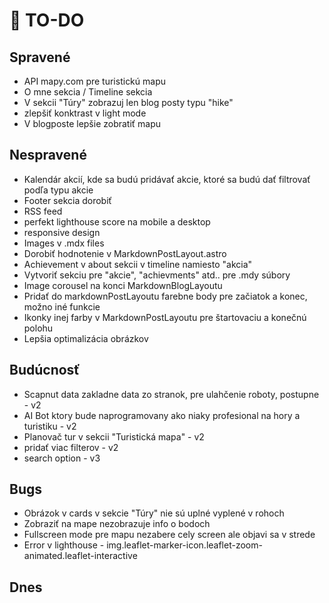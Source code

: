 # 🚀 TO-DO

## Spravené
- API mapy.com pre turistickú mapu
- O mne sekcia / Timeline sekcia
- V sekcii "Túry" zobrazuj len blog posty typu "hike"
- zlepšiť konktrast v light mode
- V blogposte lepšie zobratiť mapu

## Nespravené
- Kalendár akcií, kde sa budú pridávať akcie, ktoré sa budú dať filtrovať podľa typu akcie
- Footer sekcia dorobiť 
- RSS feed
- perfekt lighthouse score na mobile a desktop
- responsive design
- Images v .mdx files
- Dorobiť hodnotenie v MarkdownPostLayout.astro
- Achievement v about sekcii v timeline namiesto "akcia"
- Vytvoriť sekciu pre "akcie", "achievments" atd.. pre .mdy súbory
- Image corousel na konci MarkdownBlogLayoutu
- Pridať do markdownPostLayoutu farebne body pre začiatok a konec, možno iné funkcie
- Ikonky inej farby v MarkdownPostLayoutu pre štartovaciu a konečnú polohu
- Lepšia optimalizácia obrázkov

## Budúcnosť
- Scapnut data zakladne data zo stranok, pre ulahčenie roboty, postupne - v2
- AI Bot ktory bude naprogramovany ako niaky profesional na hory a turistiku - v2
- Planovač tur v sekcii "Turistická mapa" - v2
- pridať viac filterov - v2
- search option - v3

## Bugs
- Obrázok v cards v sekcie "Túry" nie sú uplné vyplené v rohoch
- Zobraziť na mape nezobrazuje info o bodoch
- Fullscreen mode pre mapu nezabere cely screen ale objavi sa v strede
- Error v lighthouse - img.leaflet-marker-icon.leaflet-zoom-animated.leaflet-interactive

## Dnes

